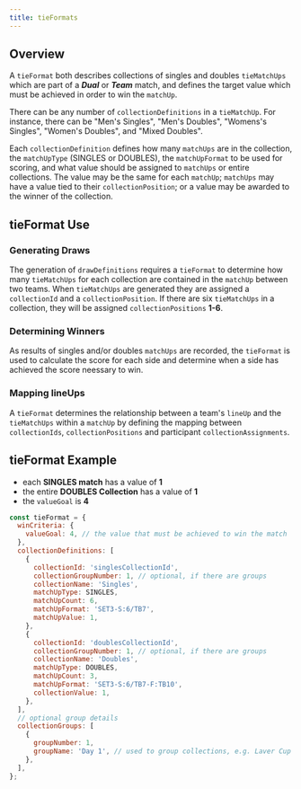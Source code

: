 ```yaml
---
title: tieFormats
---
```


## Overview

A `tieFormat` both describes collections of singles and doubles `tieMatchUps` which are part of a **_Dual_** or **_Team_** match,
and defines the target value which must be achieved in order to win the `matchUp`.

There can be any number of `collectionDefinitions` in a `tieMatchUp`.
For instance, there can be "Men's Singles", "Men's Doubles", "Womens's Singles", "Women's Doubles", and "Mixed Doubles".

Each `collectionDefinition` defines how many `matchUps` are in the collection, the `matchUpType` (SINGLES or DOUBLES), the `matchUpFormat` to be used for scoring, and what value should be assigned to `matchUps` or entire collections.
The value may be the same for each `matchUp`; `matchUps` may have a value tied to their `collectionPosition`;
or a value may be awarded to the winner of the collection.

## tieFormat Use

### Generating Draws

The generation of `drawDefinitions` requires a `tieFormat` to determine how many `tieMatchUps` for each collection are contained in the `matchUp` between two teams.
When `tieMatchUps` are generated they are assigned a `collectionId` and a `collectionPosition`.
If there are six `tieMatchUps` in a collection, they will be assigned `collectionPositions` **1-6**.

### Determining Winners

As results of singles and/or doubles `matchUps` are recorded, the `tieFormat` is used to calculate the score for each side and determine when a side has achieved the score neessary to win.

### Mapping lineUps

A `tieFormat` determines the relationship between a team's `lineUp` and the `tieMatchUps` within a `matchUp` by defining the mapping between `collectionIds`, `collectionPositions` and participant `collectionAssignments`.

## tieFormat Example

- each **SINGLES match** has a value of **1**
- the entire **DOUBLES Collection** has a value of **1**
- the `valueGoal` is **4**

```js
const tieFormat = {
  winCriteria: {
    valueGoal: 4, // the value that must be achieved to win the match
  },
  collectionDefinitions: [
    {
      collectionId: 'singlesCollectionId',
      collectionGroupNumber: 1, // optional, if there are groups
      collectionName: 'Singles',
      matchUpType: SINGLES,
      matchUpCount: 6,
      matchUpFormat: 'SET3-S:6/TB7',
      matchUpValue: 1,
    },
    {
      collectionId: 'doublesCollectionId',
      collectionGroupNumber: 1, // optional, if there are groups
      collectionName: 'Doubles',
      matchUpType: DOUBLES,
      matchUpCount: 3,
      matchUpFormat: 'SET3-S:6/TB7-F:TB10',
      collectionValue: 1,
    },
  ],
  // optional group details
  collectionGroups: [
    {
      groupNumber: 1,
      groupName: 'Day 1', // used to group collections, e.g. Laver Cup
    },
  ],
};
```
